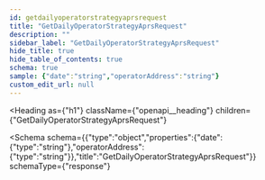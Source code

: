 ```yaml
---
id: getdailyoperatorstrategyaprsrequest
title: "GetDailyOperatorStrategyAprsRequest"
description: ""
sidebar_label: "GetDailyOperatorStrategyAprsRequest"
hide_title: true
hide_table_of_contents: true
schema: true
sample: {"date":"string","operatorAddress":"string"}
custom_edit_url: null
---
```



<Heading
  as={"h1"}
  className={"openapi__heading"}
  children={"GetDailyOperatorStrategyAprsRequest"}
>
</Heading>





<Schema
  schema={{"type":"object","properties":{"date":{"type":"string"},"operatorAddress":{"type":"string"}},"title":"GetDailyOperatorStrategyAprsRequest"}}
  schemaType={"response"}
>
  
</Schema>
            